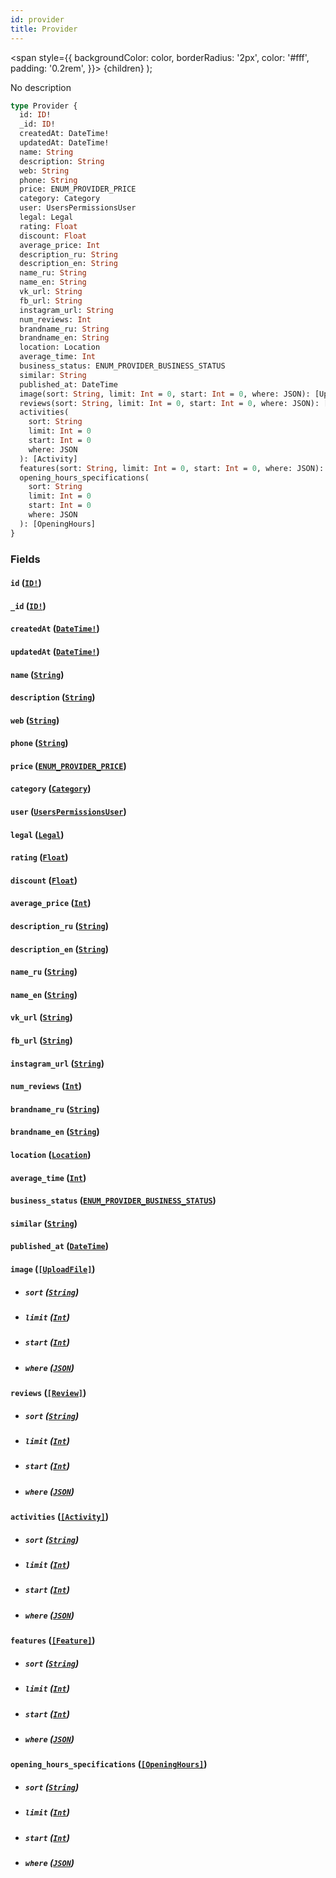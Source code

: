```yaml
---
id: provider
title: Provider
---
```


<span
style={{
      backgroundColor: color,
      borderRadius: '2px',
      color: '#fff',
      padding: '0.2rem',
    }}>
{children}
</span>
);

No description

```graphql
type Provider {
  id: ID!
  _id: ID!
  createdAt: DateTime!
  updatedAt: DateTime!
  name: String
  description: String
  web: String
  phone: String
  price: ENUM_PROVIDER_PRICE
  category: Category
  user: UsersPermissionsUser
  legal: Legal
  rating: Float
  discount: Float
  average_price: Int
  description_ru: String
  description_en: String
  name_ru: String
  name_en: String
  vk_url: String
  fb_url: String
  instagram_url: String
  num_reviews: Int
  brandname_ru: String
  brandname_en: String
  location: Location
  average_time: Int
  business_status: ENUM_PROVIDER_BUSINESS_STATUS
  similar: String
  published_at: DateTime
  image(sort: String, limit: Int = 0, start: Int = 0, where: JSON): [UploadFile]
  reviews(sort: String, limit: Int = 0, start: Int = 0, where: JSON): [Review]
  activities(
    sort: String
    limit: Int = 0
    start: Int = 0
    where: JSON
  ): [Activity]
  features(sort: String, limit: Int = 0, start: Int = 0, where: JSON): [Feature]
  opening_hours_specifications(
    sort: String
    limit: Int = 0
    start: Int = 0
    where: JSON
  ): [OpeningHours]
}
```

### Fields

#### `id` ([`ID!`](/v1/scalars/id))

#### `_id` ([`ID!`](/v1/scalars/id))

#### `createdAt` ([`DateTime!`](/v1/scalars/date-time))

#### `updatedAt` ([`DateTime!`](/v1/scalars/date-time))

#### `name` ([`String`](/v1/scalars/string))

#### `description` ([`String`](/v1/scalars/string))

#### `web` ([`String`](/v1/scalars/string))

#### `phone` ([`String`](/v1/scalars/string))

#### `price` ([`ENUM_PROVIDER_PRICE`](/v1/enums/enum-provider-price))

#### `category` ([`Category`](/v1/objects/category))

#### `user` ([`UsersPermissionsUser`](/v1/objects/users-permissions-user))

#### `legal` ([`Legal`](/v1/objects/legal))

#### `rating` ([`Float`](/v1/scalars/float))

#### `discount` ([`Float`](/v1/scalars/float))

#### `average_price` ([`Int`](/v1/scalars/int))

#### `description_ru` ([`String`](/v1/scalars/string))

#### `description_en` ([`String`](/v1/scalars/string))

#### `name_ru` ([`String`](/v1/scalars/string))

#### `name_en` ([`String`](/v1/scalars/string))

#### `vk_url` ([`String`](/v1/scalars/string))

#### `fb_url` ([`String`](/v1/scalars/string))

#### `instagram_url` ([`String`](/v1/scalars/string))

#### `num_reviews` ([`Int`](/v1/scalars/int))

#### `brandname_ru` ([`String`](/v1/scalars/string))

#### `brandname_en` ([`String`](/v1/scalars/string))

#### `location` ([`Location`](/v1/objects/location))

#### `average_time` ([`Int`](/v1/scalars/int))

#### `business_status` ([`ENUM_PROVIDER_BUSINESS_STATUS`](/v1/enums/enum-provider-business-status))

#### `similar` ([`String`](/v1/scalars/string))

#### `published_at` ([`DateTime`](/v1/scalars/date-time))

#### `image` ([`[UploadFile]`](/v1/objects/upload-file))

- ##### `sort` ([`String`](/v1/scalars/string))

- ##### `limit` ([`Int`](/v1/scalars/int))

- ##### `start` ([`Int`](/v1/scalars/int))

- ##### `where` ([`JSON`](/v1/scalars/json))

#### `reviews` ([`[Review]`](/v1/objects/review))

- ##### `sort` ([`String`](/v1/scalars/string))

- ##### `limit` ([`Int`](/v1/scalars/int))

- ##### `start` ([`Int`](/v1/scalars/int))

- ##### `where` ([`JSON`](/v1/scalars/json))

#### `activities` ([`[Activity]`](/v1/objects/activity))

- ##### `sort` ([`String`](/v1/scalars/string))

- ##### `limit` ([`Int`](/v1/scalars/int))

- ##### `start` ([`Int`](/v1/scalars/int))

- ##### `where` ([`JSON`](/v1/scalars/json))

#### `features` ([`[Feature]`](/v1/objects/feature))

- ##### `sort` ([`String`](/v1/scalars/string))

- ##### `limit` ([`Int`](/v1/scalars/int))

- ##### `start` ([`Int`](/v1/scalars/int))

- ##### `where` ([`JSON`](/v1/scalars/json))

#### `opening_hours_specifications` ([`[OpeningHours]`](/v1/objects/opening-hours))

- ##### `sort` ([`String`](/v1/scalars/string))

- ##### `limit` ([`Int`](/v1/scalars/int))

- ##### `start` ([`Int`](/v1/scalars/int))

- ##### `where` ([`JSON`](/v1/scalars/json))
